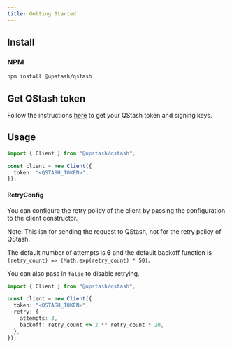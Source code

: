 ---
title: Getting Started
---

## Install

### NPM

```bash
npm install @upstash/qstash
```

## Get QStash token

Follow the instructions [here](/qstash/overall/getstarted) to get your QStash token and signing keys.

## Usage

```typescript
import { Client } from "@upstash/qstash";

const client = new Client({
  token: "<QSTASH_TOKEN>",
});
```

#### RetryConfig

You can configure the retry policy of the client by passing the configuration to the client constructor.

Note: This isn for sending the request to QStash, not for the retry policy of QStash.

The default number of attempts is **6** and the default backoff function is `(retry_count) => (Math.exp(retry_count) * 50)`.

You can also pass in `false` to disable retrying.

```typescript
import { Client } from "@upstash/qstash";

const client = new Client({
  token: "<QSTASH_TOKEN>",
  retry: {
    attempts: 3,
    backoff: retry_count => 2 ** retry_count * 20,
  },
});
```
